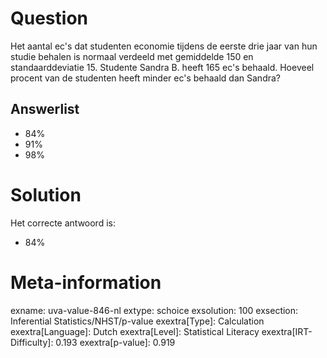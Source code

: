 Question
========

Het aantal ec\'s dat studenten economie tijdens de eerste drie jaar van
hun studie behalen is normaal verdeeld met gemiddelde 150 en
standaarddeviatie 15. Studente Sandra B. heeft 165 ec\'s behaald.
Hoeveel procent van de studenten heeft minder ec\'s behaald dan Sandra?


Answerlist
----------

* 84%
* 91%
* 98%

Solution
========

Het correcte antwoord is: 

* 84%

Meta-information
================
exname: uva-value-846-nl
extype: schoice
exsolution: 100
exsection: Inferential Statistics/NHST/p-value
exextra[Type]: Calculation
exextra[Language]: Dutch
exextra[Level]: Statistical Literacy
exextra[IRT-Difficulty]: 0.193
exextra[p-value]: 0.919
